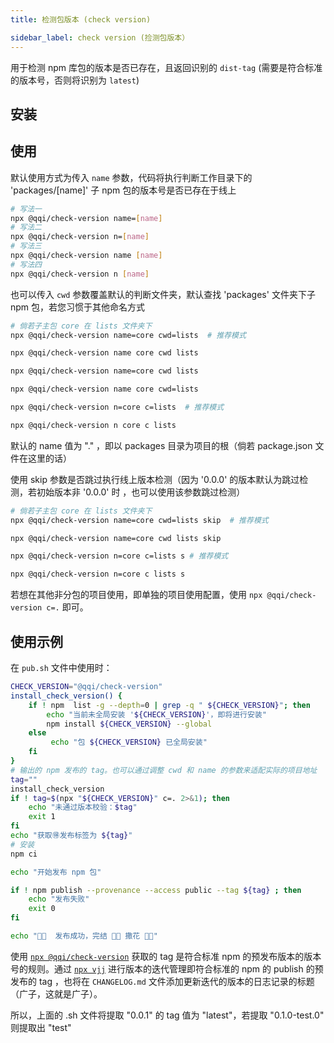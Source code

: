 ```yaml
---
title: 检测包版本 (check version)

sidebar_label: check version (捡测包版本）
---
```


<PackageInfo packageName="@qqi/check-version" githubRepoName="qqi" />

用于检测 npm 库包的版本是否已存在，且返回识别的 `dist-tag` (需要是符合标准的版本号，否则将识别为 `latest`)

## 安装

<InstallInfo name="@qqi/check-version" dev />

## 使用

默认使用方式为传入 `name` 参数，代码将执行判断工作目录下的 'packages/[name]' 子 npm 包的版本号是否已存在于线上

```bash
# 写法一
npx @qqi/check-version name=[name]
# 写法二
npx @qqi/check-version n=[name]
# 写法三
npx @qqi/check-version name [name]
# 写法四
npx @qqi/check-version n [name]
```

也可以传入 `cwd` 参数覆盖默认的判断文件夹，默认查找 'packages' 文件夹下子 npm 包，若您习惯于其他命名方式

```bash
# 倘若子主包 core 在 lists 文件夹下
npx @qqi/check-version name=core cwd=lists  # 推荐模式

npx @qqi/check-version name core cwd lists

npx @qqi/check-version name=core cwd lists

npx @qqi/check-version name core cwd=lists

npx @qqi/check-version n=core c=lists  # 推荐模式

npx @qqi/check-version n core c lists
```

默认的 name 值为 "." ，即以 packages 目录为项目的根（倘若 package.json 文件在这里的话）

使用 skip 参数是否跳过执行线上版本检测（因为 '0.0.0' 的版本默认为跳过检测，若初始版本非 '0.0.0' 时 ，也可以使用该参数跳过检测）

```bash
# 倘若子主包 core 在 lists 文件夹下
npx @qqi/check-version name=core cwd=lists skip  # 推荐模式

npx @qqi/check-version name=core cwd lists skip

npx @qqi/check-version n=core c=lists s # 推荐模式

npx @qqi/check-version n=core c lists s
```

若想在其他非分包的项目使用，即单独的项目使用配置，使用 `npx @qqi/check-version c=.` 即可。

## 使用示例

在 `pub.sh` 文件中使用时：

```bash
CHECK_VERSION="@qqi/check-version"
install_check_version() {
    if ! npm  list -g --depth=0 | grep -q " ${CHECK_VERSION}"; then
        echo "当前未全局安装 '${CHECK_VERSION}'，即将进行安装"
        npm install ${CHECK_VERSION} --global
    else
         echo "包 ${CHECK_VERSION} 已全局安装"
    fi
}
# 输出的 npm 发布的 tag。也可以通过调整 cwd 和 name 的参数来适配实际的项目地址
tag=""
install_check_version
if ! tag=$(npx "${CHECK_VERSION}" c=. 2>&1); then
    echo "未通过版本校验：$tag"
    exit 1
fi
echo "获取🉐发布标签为 ${tag}"
# 安装
npm ci

echo "开始发布 npm 包"

if ! npm publish --provenance --access public --tag ${tag} ; then
    echo "发布失败"
    exit 0
fi

echo "🚀🚀  发布成功，完结 🎉🎉 撒花 🎉🎉"
```

使用 [`npx @qqi/check-version`](https://www.npmjs.com/package/@qqi/check-version) 获取的 tag 是符合标准 npm 的预发布版本的版本号的规则。通过 [`npx vjj`](https://www.npmjs.com/package/vjj) 进行版本的迭代管理即符合标准的 npm 的 publish 的预发布的 tag ，也将在 `CHANGELOG.md` 文件添加更新迭代的版本的日志记录的标题（广子，这就是广子）。

所以，上面的 .sh 文件将提取 "0.0.1" 的 tag 值为 "latest"，若提取 "0.1.0-test.0" 则提取出 "test"
